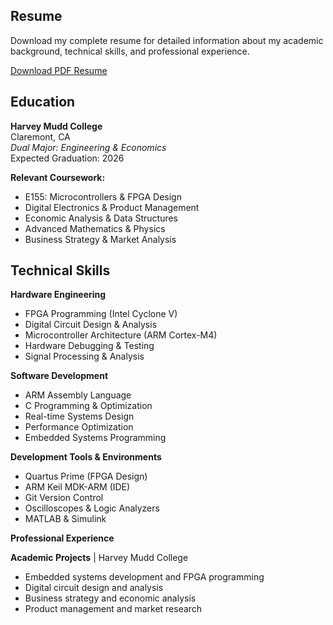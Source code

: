 ::: {.full-width-title}
::: {.section-title-container}
## Resume {.section-title}
:::
:::

::: {.resume-intro .scroll-animate}
Download my complete resume for detailed information about my academic background, technical skills, and professional experience.

[Download PDF Resume](#){.btn .btn-primary .btn-large}
:::

::: {.two-column-layout}
::: {.left-column .align-top}
::: {.section-title-container .align-top}
## Education {.section-title}
:::

::: {.resume-section .scroll-animate}
<p><strong>Harvey Mudd College</strong><br>
Claremont, CA<br>
<em>Dual Major: Engineering & Economics</em><br>
Expected Graduation: 2026</p>

<p><strong>Relevant Coursework:</strong></p>
<ul>
<li>E155: Microcontrollers & FPGA Design</li>
<li>Digital Electronics & Product Management</li>
<li>Economic Analysis & Data Structures</li>
<li>Advanced Mathematics & Physics</li>
<li>Business Strategy & Market Analysis</li>
</ul>
:::
:::

::: {.right-column .align-top}
::: {.section-title-container .align-top}
## Technical Skills {.section-title}
:::

::: {.resume-section .scroll-animate}
<p><strong>Hardware Engineering</strong></p>
<ul>
<li>FPGA Programming (Intel Cyclone V)</li>
<li>Digital Circuit Design & Analysis</li>
<li>Microcontroller Architecture (ARM Cortex-M4)</li>
<li>Hardware Debugging & Testing</li>
<li>Signal Processing & Analysis</li>
</ul>

<p><strong>Software Development</strong></p>
<ul>
<li>ARM Assembly Language</li>
<li>C Programming & Optimization</li>
<li>Real-time Systems Design</li>
<li>Performance Optimization</li>
<li>Embedded Systems Programming</li>
</ul>

<p><strong>Development Tools & Environments</strong></p>
<ul>
<li>Quartus Prime (FPGA Design)</li>
<li>ARM Keil MDK-ARM (IDE)</li>
<li>Git Version Control</li>
<li>Oscilloscopes & Logic Analyzers</li>
<li>MATLAB & Simulink</li>
</ul>

<p><strong>Professional Experience</strong></p>
<p><strong>Academic Projects</strong> | Harvey Mudd College</p>
<ul>
<li>Embedded systems development and FPGA programming</li>
<li>Digital circuit design and analysis</li>
<li>Business strategy and economic analysis</li>
<li>Product management and market research</li>
</ul>
:::
:::
:::

<script src="scroll-animations.js"></script>
